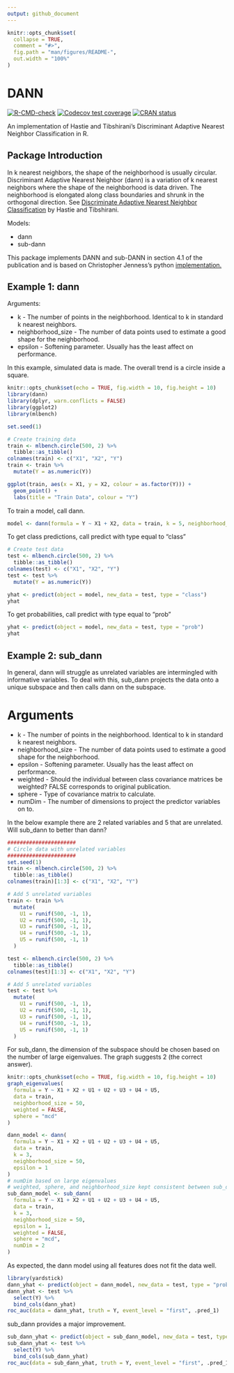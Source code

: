 ```yaml
---
output: github_document
---
```


<!-- README.md is generated from README.Rmd. Please edit that file -->

```r
knitr::opts_chunk$set(
  collapse = TRUE,
  comment = "#>",
  fig.path = "man/figures/README-",
  out.width = "100%"
)
```

# DANN

<!-- badges: start -->

[![R-CMD-check](https://github.com/gmcmacran/dann/actions/workflows/R-CMD-check.yaml/badge.svg)](https://github.com/gmcmacran/dann/actions/workflows/R-CMD-check.yaml) 
[![Codecov test coverage](https://codecov.io/gh/gmcmacran/dann/branch/main/graph/badge.svg)](https://app.codecov.io/gh/gmcmacran/dann?branch=main)
[![CRAN status](https://www.r-pkg.org/badges/version/dann)](https://cran.r-project.org/package=dann)
<!-- badges: end -->

An implementation of Hastie and Tibshirani's Discriminant Adaptive Nearest Neighbor Classification in R.

## Package Introduction

In k nearest neighbors, the shape of the neighborhood is usually circular. Discriminant Adaptive Nearest Neighbor (dann) is a variation of k nearest neighbors where the shape of the neighborhood is data driven. The neighborhood is elongated along class boundaries and shrunk in the orthogonal direction. See [Discriminate Adaptive Nearest Neighbor Classification](https://web.stanford.edu/~hastie/Papers/dann_IEEE.pdf) by Hastie and Tibshirani.

Models:

-   dann
-   sub-dann

This package implements DANN and sub-DANN in section 4.1 of the publication and is based on Christopher Jenness's python [implementation.](https://github.com/christopherjenness/ML-lib)

## Example 1: dann

Arguments:

-   k - The number of points in the neighborhood. Identical to k in standard k nearest neighbors.
-   neighborhood_size - The number of data points used to estimate a good shape for the neighborhood.
-   epsilon - Softening parameter. Usually has the least affect on performance.

In this example, simulated data is made. The overall trend is a circle inside a square.

```r
knitr::opts_chunk$set(echo = TRUE, fig.width = 10, fig.height = 10)
library(dann)
library(dplyr, warn.conflicts = FALSE)
library(ggplot2)
library(mlbench)

set.seed(1)

# Create training data
train <- mlbench.circle(500, 2) %>%
  tibble::as_tibble()
colnames(train) <- c("X1", "X2", "Y")
train <- train %>%
  mutate(Y = as.numeric(Y))

ggplot(train, aes(x = X1, y = X2, colour = as.factor(Y))) +
  geom_point() +
  labs(title = "Train Data", colour = "Y")
```

To train a model, call dann.

```r
model <- dann(formula = Y ~ X1 + X2, data = train, k = 5, neighborhood_size = 50, epsilon = 1)
```

To get class predictions, call predict with type equal to "class"

```r
# Create test data
test <- mlbench.circle(500, 2) %>%
  tibble::as_tibble()
colnames(test) <- c("X1", "X2", "Y")
test <- test %>%
  mutate(Y = as.numeric(Y))

yhat <- predict(object = model, new_data = test, type = "class")
yhat
```

To get probabilities, call predict with type equal to "prob"

```r
yhat <- predict(object = model, new_data = test, type = "prob")
yhat
```

## Example 2: sub_dann

In general, dann will struggle as unrelated variables are intermingled with informative variables. To deal with this, sub_dann projects the data onto a unique subspace and then calls dann on the subspace.

# Arguments

-   k - The number of points in the neighborhood. Identical to k in standard k nearest neighbors.
-   neighborhood_size - The number of data points used to estimate a good shape for the neighborhood.
-   epsilon - Softening parameter. Usually has the least affect on performance.
-   weighted - Should the individual between class covariance matrices be weighted? FALSE corresponds to original publication.
-   sphere - Type of covariance matrix to calculate.
-   numDim - The number of dimensions to project the predictor variables on to.

In the below example there are 2 related variables and 5 that are unrelated. Will sub_dann to better than dann?

```r
######################
# Circle data with unrelated variables
######################
set.seed(1)
train <- mlbench.circle(500, 2) %>%
  tibble::as_tibble()
colnames(train)[1:3] <- c("X1", "X2", "Y")

# Add 5 unrelated variables
train <- train %>%
  mutate(
    U1 = runif(500, -1, 1),
    U2 = runif(500, -1, 1),
    U3 = runif(500, -1, 1),
    U4 = runif(500, -1, 1),
    U5 = runif(500, -1, 1)
  )

test <- mlbench.circle(500, 2) %>%
  tibble::as_tibble()
colnames(test)[1:3] <- c("X1", "X2", "Y")

# Add 5 unrelated variables
test <- test %>%
  mutate(
    U1 = runif(500, -1, 1),
    U2 = runif(500, -1, 1),
    U3 = runif(500, -1, 1),
    U4 = runif(500, -1, 1),
    U5 = runif(500, -1, 1)
  )
```

For sub_dann, the dimension of the subspace should be chosen based on the number of large eigenvalues. The graph suggests 2 (the correct answer).

```r
knitr::opts_chunk$set(echo = TRUE, fig.width = 10, fig.height = 10)
graph_eigenvalues(
  formula = Y ~ X1 + X2 + U1 + U2 + U3 + U4 + U5,
  data = train,
  neighborhood_size = 50,
  weighted = FALSE,
  sphere = "mcd"
)
```

```r
dann_model <- dann(
  formula = Y ~ X1 + X2 + U1 + U2 + U3 + U4 + U5,
  data = train,
  k = 3,
  neighborhood_size = 50,
  epsilon = 1
)
# numDim based on large eigenvalues
# weighted, sphere, and neighborhood_size kept consistent between sub_dann and graph_eigenvalues
sub_dann_model <- sub_dann(
  formula = Y ~ X1 + X2 + U1 + U2 + U3 + U4 + U5,
  data = train,
  k = 3,
  neighborhood_size = 50,
  epsilon = 1,
  weighted = FALSE,
  sphere = "mcd",
  numDim = 2
)
```

As expected, the dann model using all features does not fit the data well.

```r
library(yardstick)
dann_yhat <- predict(object = dann_model, new_data = test, type = "prob")
dann_yhat <- test %>%
  select(Y) %>%
  bind_cols(dann_yhat)
roc_auc(data = dann_yhat, truth = Y, event_level = "first", .pred_1)
```

sub_dann provides a major improvement.

```r
sub_dann_yhat <- predict(object = sub_dann_model, new_data = test, type = "prob")
sub_dann_yhat <- test %>%
  select(Y) %>%
  bind_cols(sub_dann_yhat)
roc_auc(data = sub_dann_yhat, truth = Y, event_level = "first", .pred_1)
```
